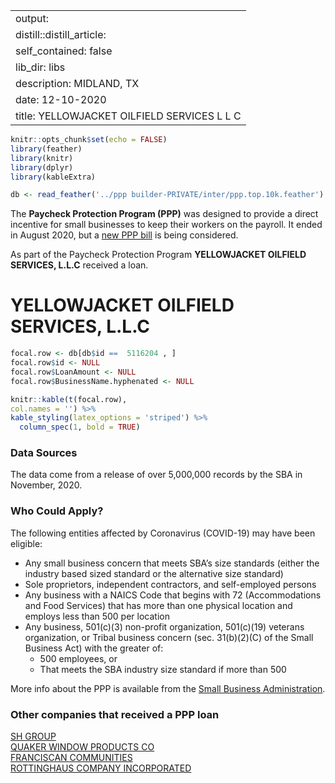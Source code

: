 
---
output:
  distill::distill_article:
    self_contained: false
    lib_dir: libs
description: MIDLAND, TX 
date: 12-10-2020
title: YELLOWJACKET OILFIELD SERVICES L L C 
---




```r
knitr::opts_chunk$set(echo = FALSE)
library(feather)
library(knitr)
library(dplyr)
library(kableExtra)

db <- read_feather('../ppp builder-PRIVATE/inter/ppp.top.10k.feather')

```



The **Paycheck Protection Program (PPP)** was designed to provide a direct incentive for small businesses to keep their workers on the payroll. It ended in August 2020, but a [new PPP bill](https://thehill.com/policy/finance/529092-bipartisan-support-for-new-ppp-loans-gains-momentum-in-congress) is being considered.

As part of the Paycheck Protection Program **YELLOWJACKET OILFIELD SERVICES, L.L.C** received a loan.


# YELLOWJACKET OILFIELD SERVICES, L.L.C 

```r
focal.row <- db[db$id ==  5116204 , ]
focal.row$id <- NULL
focal.row$LoanAmount <- NULL
focal.row$BusinessName.hyphenated <- NULL

knitr::kable(t(focal.row), 
col.names = '') %>%
kable_styling(latex_options = 'striped') %>%
  column_spec(1, bold = TRUE)


```

### Data Sources

The data come from a release of over 5,000,000 records by the SBA in November, 2020.


### Who Could Apply?

The following entities affected by Coronavirus (COVID-19) may have been eligible:

+ Any small business concern that meets SBA’s size standards (either the industry based sized standard or the alternative size standard)
+ Sole proprietors, independent contractors, and self-employed persons
+ Any business with a NAICS Code that begins with 72 (Accommodations and Food Services) that has more than one physical location and employs less than 500 per location
+ Any business, 501(c)(3) non-profit organization, 501(c)(19) veterans organization, or Tribal business concern (sec. 31(b)(2)(C) of the Small Business Act) with the greater of:
  + 500 employees, or 
  + That meets the SBA industry size standard if more than 500


More info about the PPP is available from the [Small Business Administration](https://www.sba.gov/funding-programs/loans/coronavirus-relief-options/paycheck-protection-program).

 
### Other companies that received a PPP loan 
   
 [SH GROUP](/Paycheck-Protection-Program/4169099-SH-GROUP) <br> [QUAKER WINDOW PRODUCTS CO](/Paycheck-Protection-Program/3750526-QUAKER-WINDOW-PRODUCTS-CO) <br> [FRANCISCAN COMMUNITIES](/Paycheck-Protection-Program/1698125-FRANCISCAN-COMMUNITIES) <br> [ROTTINGHAUS COMPANY INCORPORATED](/Paycheck-Protection-Program/3996835-ROTTINGHAUS-COMPANY-INCORPORATED) <br>